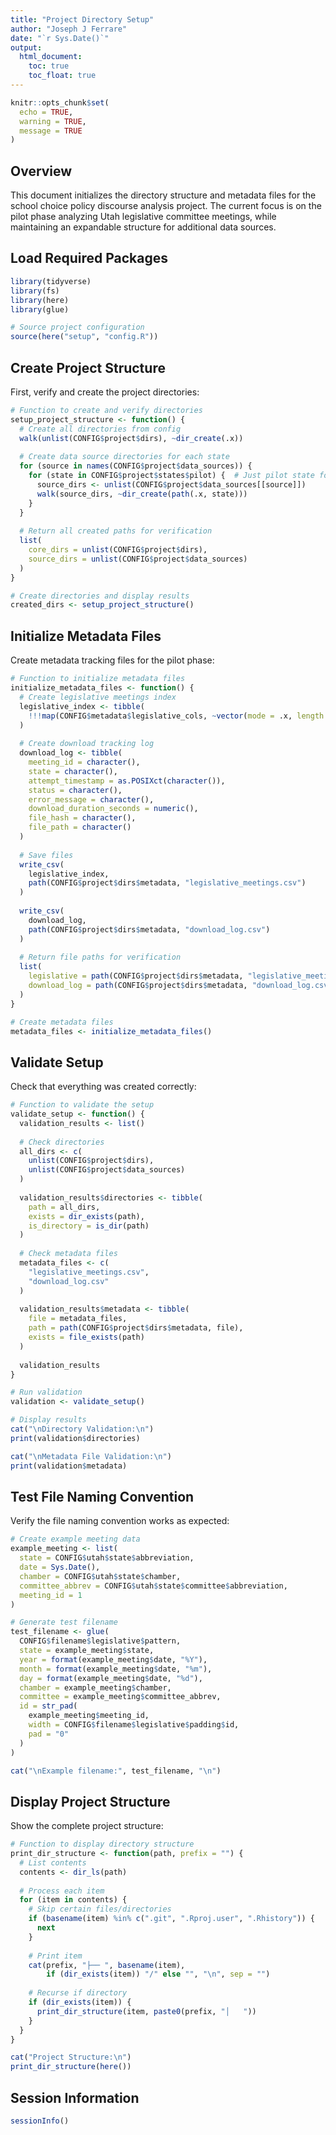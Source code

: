 ```yaml
---
title: "Project Directory Setup"
author: "Joseph J Ferrare"
date: "`r Sys.Date()`"
output: 
  html_document:
    toc: true
    toc_float: true
---
```


```r
knitr::opts_chunk$set(
  echo = TRUE,
  warning = TRUE,
  message = TRUE
)
```

## Overview

This document initializes the directory structure and metadata files for the school choice policy discourse analysis project. The current focus is on the pilot phase analyzing Utah legislative committee meetings, while maintaining an expandable structure for additional data sources.

## Load Required Packages

```r
library(tidyverse)
library(fs)
library(here)
library(glue)

# Source project configuration
source(here("setup", "config.R"))
```

## Create Project Structure

First, verify and create the project directories:

```r
# Function to create and verify directories
setup_project_structure <- function() {
  # Create all directories from config
  walk(unlist(CONFIG$project$dirs), ~dir_create(.x))
  
  # Create data source directories for each state
  for (source in names(CONFIG$project$data_sources)) {
    for (state in CONFIG$project$states$pilot) {  # Just pilot state for now
      source_dirs <- unlist(CONFIG$project$data_sources[[source]])
      walk(source_dirs, ~dir_create(path(.x, state)))
    }
  }
  
  # Return all created paths for verification
  list(
    core_dirs = unlist(CONFIG$project$dirs),
    source_dirs = unlist(CONFIG$project$data_sources)
  )
}

# Create directories and display results
created_dirs <- setup_project_structure()
```

## Initialize Metadata Files

Create metadata tracking files for the pilot phase:

```r
# Function to initialize metadata files
initialize_metadata_files <- function() {
  # Create legislative meetings index
  legislative_index <- tibble(
    !!!map(CONFIG$metadata$legislative_cols, ~vector(mode = .x, length = 0))
  )
  
  # Create download tracking log
  download_log <- tibble(
    meeting_id = character(),
    state = character(),
    attempt_timestamp = as.POSIXct(character()),
    status = character(),
    error_message = character(),
    download_duration_seconds = numeric(),
    file_hash = character(),
    file_path = character()
  )
  
  # Save files
  write_csv(
    legislative_index,
    path(CONFIG$project$dirs$metadata, "legislative_meetings.csv")
  )
  
  write_csv(
    download_log,
    path(CONFIG$project$dirs$metadata, "download_log.csv")
  )
  
  # Return file paths for verification
  list(
    legislative = path(CONFIG$project$dirs$metadata, "legislative_meetings.csv"),
    download_log = path(CONFIG$project$dirs$metadata, "download_log.csv")
  )
}

# Create metadata files
metadata_files <- initialize_metadata_files()
```

## Validate Setup

Check that everything was created correctly:

```r
# Function to validate the setup
validate_setup <- function() {
  validation_results <- list()
  
  # Check directories
  all_dirs <- c(
    unlist(CONFIG$project$dirs),
    unlist(CONFIG$project$data_sources)
  )
  
  validation_results$directories <- tibble(
    path = all_dirs,
    exists = dir_exists(path),
    is_directory = is_dir(path)
  )
  
  # Check metadata files
  metadata_files <- c(
    "legislative_meetings.csv",
    "download_log.csv"
  )
  
  validation_results$metadata <- tibble(
    file = metadata_files,
    path = path(CONFIG$project$dirs$metadata, file),
    exists = file_exists(path)
  )
  
  validation_results
}

# Run validation
validation <- validate_setup()

# Display results
cat("\nDirectory Validation:\n")
print(validation$directories)

cat("\nMetadata File Validation:\n")
print(validation$metadata)
```

## Test File Naming Convention

Verify the file naming convention works as expected:

```r
# Create example meeting data
example_meeting <- list(
  state = CONFIG$utah$state$abbreviation,
  date = Sys.Date(),
  chamber = CONFIG$utah$state$chamber,
  committee_abbrev = CONFIG$utah$state$committee$abbreviation,
  meeting_id = 1
)

# Generate test filename
test_filename <- glue(
  CONFIG$filename$legislative$pattern,
  state = example_meeting$state,
  year = format(example_meeting$date, "%Y"),
  month = format(example_meeting$date, "%m"),
  day = format(example_meeting$date, "%d"),
  chamber = example_meeting$chamber,
  committee = example_meeting$committee_abbrev,
  id = str_pad(
    example_meeting$meeting_id, 
    width = CONFIG$filename$legislative$padding$id, 
    pad = "0"
  )
)

cat("\nExample filename:", test_filename, "\n")
```

## Display Project Structure

Show the complete project structure:

```r
# Function to display directory structure
print_dir_structure <- function(path, prefix = "") {
  # List contents
  contents <- dir_ls(path)
  
  # Process each item
  for (item in contents) {
    # Skip certain files/directories
    if (basename(item) %in% c(".git", ".Rproj.user", ".Rhistory")) {
      next
    }
    
    # Print item
    cat(prefix, "├── ", basename(item), 
        if (dir_exists(item)) "/" else "", "\n", sep = "")
    
    # Recurse if directory
    if (dir_exists(item)) {
      print_dir_structure(item, paste0(prefix, "│   "))
    }
  }
}

cat("Project Structure:\n")
print_dir_structure(here())
```

## Session Information

```r
sessionInfo()
```